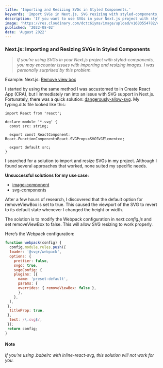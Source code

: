 ```yaml
---
title: 'Importing and Resizing SVGs in Styled Components.'
keywords: 'Import SVGs in Next.js, SVG resizing with styled-components, styled-components SVG issues, import SVG Next.js styled-components, Next.js removeViewBox solution, Webpack configuration for SVGs, SVG import errors in Next.js, styled-components SVG resizing, SVG handling in Next.js, Webpack removeViewBox, SVG resizing techniques, SVG integration with React, Webpack for SVG images, Next.js and styled-components'
description: 'If you want to use SVGs in your Next.js project with styled-components, you may encounter issues with importing and resizing the images. I was personally surprised by this.'
image: 'https://res.cloudinary.com/dctc6iyms/image/upload/v1683554782/career_page/chris-lawton-5IHz5WhosQE-unsplash_ek9dyw.jpg'
published: '2022-08-02'
date: 'August 2022'
---
```


### Next.js: Importing and Resizing SVGs in Styled Components

> _If you're using SVGs in your Next.js project with styled-components, you may encounter issues with importing and resizing images. I was personally surprised by this problem._

Example: Next.js: [Remove view box](https://github.com/mikekubn/next-removeViewBox-example)

I started by using the same method I was accustomed to in Create React App (CRA), but I immediately ran into an issue with SVG support in Next.js. Fortunately, there was a quick solution: [dangerously-allow-svg](https://nextjs.org/docs/pages/api-reference/components/image#dangerously-allow-svg). My typing.d.ts file looked like this:

```tsx
import React from 'react';

declare module '*.svg' {
  const src: string;

  export const ReactComponent: React.FunctionComponent<React.SVGProps<SVGSVGElement>>;

  export default src;
}
```

I searched for a solution to import and resize SVGs in my project. Although I found several approaches that worked, none suited my specific needs.

**Unsuccessful solutions for my use case:**

- [image-component](https://github.com/vercel/next.js/tree/canary/examples/image-component)
- [svg-components](https://github.com/vercel/next.js/tree/canary/examples/svg-components)

After a few hours of research, I discovered that the default option for removeViewBox is set to true. This caused the viewport of the SVG to revert to its default state whenever I changed the height or width.

The solution is to modify the Webpack configuration in _next.config.js_ and set removeViewBox to false. This will allow SVG resizing to work properly.

Here’s the Webpack configuration:

```.mjs
function webpack(config) {
  config.module.rules.push({
  loader: '@svgr/webpack',
  options: {
    prettier: false,
    svgo: true,
    svgoConfig: {
    plugins: [{
      name: 'preset-default',
      params: {
      overrides: { removeViewBox: false },
      },
    },
  ],
 },
  titleProp: true,
 },
  test: /\.svg$/,
 });
 return config;
}
```

#### Note

_If you're using .babelrc with inline-react-svg, this solution will not work for you._
